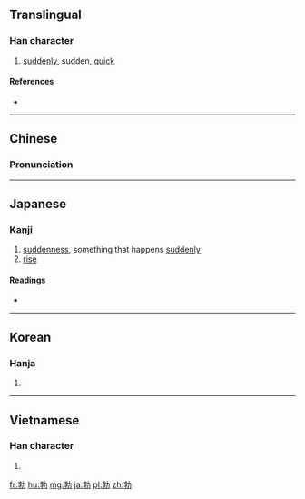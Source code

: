 {{also|艴}}
==Translingual==

===Han character===
{{Han char|rn=19|rad=力|as=07|sn=9|four=4442<sub>7</sub>|canj=十木大尸 (JDKS)|ids=⿰[[孛]][[力]]}}

# [[sudden]]ly, sudden, [[quick]]

====References====
* {{Han ref|kx=0147.270|dkj=02351|dj=0332.080|hdz=10370.150|uh=52C3|ud=21187|bh=AB6B|bd=43883}}

----

==Chinese==
{{zh-forms}}

===Pronunciation===
{{zh-pron
|m=bó
|c=but6
|mn=pu̍t
|mc=y
|oc=y
|ma=
|cat=adv,a
}}

----

==Japanese==

===Kanji===
{{ja-kanji|grade=|rs=力07}}

# [[suddenness]], something that happens [[suddenly]]
# [[rise]]

====Readings====
* {{ja-readings|kanon=[[ほつ]] (hotsu)|kanyoon=[[ぼつ]] (botsu)|kun=[[にわかに]] (niwakani), [[おこる]] (okoru)}}

----

==Korean==

===Hanja===
{{ko-hanja|hangeul=발|rv=bal|mr=pal}}

# {{defn|lang=ko|sort=力07}}

----

==Vietnamese==

===Han character===
{{vi-hantu|[[bột]]|rs=力07}}

# {{defn|lang=vi|sort=力07}}

[[fr:勃]]
[[hu:勃]]
[[mg:勃]]
[[ja:勃]]
[[pl:勃]]
[[zh:勃]]